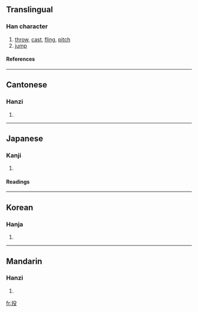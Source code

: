 ==Translingual==
===Han character===
{{Han char|rn=64|rad=手|as=04|sn=7|four=5704<sub>7</sub>|canj=手竹弓水 (QHNE)}}
# [[throw]], [[cast]], [[fling]], [[pitch]]
# [[jump]]
====References====
{{Han ref|kx=0421.130|dkj=11887|dj=0768.130|hdz=31842.030|uh=6295|ud=25237|bh=A7EB|bd=42987}}
----
==Cantonese==
===Hanzi===
{{yue-hanzi|jyut=|y=tau4}}
# {{defn|Cantonese}}
----
==Japanese==
===Kanji===
{{ja-kanji|grade=|rs=手04}}
# {{defn|Japanese}} 
====Readings====
{{ja-readings|on=[[とう]] (tō)|kun=[[なげる]] (nageru)}}
----
==Korean==
===Hanja===
{{ko-hanja|hangeul=투|eumhun=|rv=tu|mr=t'u|y=thwu}}
# {{defn|Korean}}
----
==Mandarin==
===Hanzi===
{{cmn-hanzi|pin=[[káng]] (kang2), [[tóu]] (tou2)|wg=k'ang<sup>2</sup>, t'ou<sup>2</sup>}}
# {{defn|Mandarin}}

[[fr:投]]